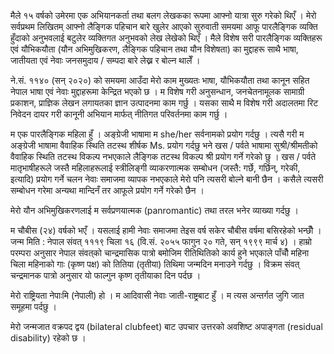 मैले १५ वर्षको उमेरमा एक अभियानकर्ता तथा बलग लेखकका रूपमा आफ्नो यात्रा सुरु गरेको थिएँ । मेरो सर्वप्रथम लिखितम् आफ्नो लैङ्गिक पहिचान बारे खुलेर आएको सुरुवाती समयमा आफू पारलैङ्गिक व्यक्ति हुँदाको अनुभवलाई बटुलेर व्यक्तिगत अनुभवको लेख लेखेको थिएँ । मैले विशेष सरी पारलैङ्गिक व्यक्तिहरू एवं यौभिकयौता (यौन अभिमुखिकरण, लैङ्गिक पहिचान तथा यौन विशेषता) का मुद्दाहरू साथै भाषा, जातीयता एवं नेवाः जनसमुदाय / सम्पदा बारे लेख्न र बोल्न थालेँ ।

ने.सं. ११४० (सन् २०२०) को समयमा आउँदा मेरो काम मुख्यतः भाषा, यौभिकयौता तथा कानून सहित नेपाल भाषा एवं नेवाः मुद्दाहरूमा केन्द्रित भएको छ । म विशेष गरी अनुसन्धान, जनचेतनामूलक सामाग्री प्रकाशन, प्राज्ञिक लेखन लगायतका ज्ञान उत्पादनमा काम गर्छु । यसका साथै म विशेष गरी अदालतमा रिट निवेदन दायर गरी कानूनी अभियान मार्फत् नीतिगत परिवर्तनमा काम गर्छु ।

म एक पारलैङ्गिक महिला हुँ । अङ्ग्रेजी भाषामा म she/her सर्वनामको प्रयोग गर्दछु । त्यसै गरी म अङ्ग्रेजी भाषामा वैवाहिक स्थिति तटस्थ शीर्षक Ms. प्रयोग गर्दछु भने खस / पर्वते भाषामा सुश्री/श्रीमतीको वैवाहिक स्थिति तटस्थ विकल्प नभएकाले लैङ्गिक तटस्थ विकल्प श्री प्रयोग गर्ने गरेको छु । खस / पर्वते मातृभाषीहरूले जस्तै महिलाहरूलाई स्त्रीलिङ्गी व्याकरणात्मक सम्बोधन (जस्तै: गर्छे, गर्छिन्, गरेकी, इत्यादि) प्रयोग गर्ने चलन नेवाः समाजमा व्यापक नभएकाले मेरो पनि त्यसरी बोल्ने बानी छैन । कसैले त्यसरी सम्बोधन गरेमा अन्यथा मान्दिनँ तर आफूले प्रयोग गर्ने गरेको छैन ।

मेरो यौन अभिमुखिकरणलाई म सर्वप्रणयात्मक (panromantic) तथा तरल भनेर व्याख्या गर्दछु ।

म चौबीस (२४) वर्षको भएँ । यसलाई हामी नेवाः समाजमा तेइस वर्ष सकेर चौबीस वर्षमा बसिरहेको भन्छौँ । जन्म मिति : नेपाल संवत् १११९ चिला १६ (वि.सं. २०५५ फागुन २० गते, सन् १९९९ मार्च ४) । हाम्रो परम्परा अनुसार नेपाल संवत्‌को चान्द्रमासिक पात्रो बमोजिम रीतिथितिको कार्य हुने भएकाले पाँचौँ महिना चिला महिनाको गाः (कृष्ण पक्ष) को तितिया (तृतीया) तिथिमा जन्मदिन मनाउने गर्दछु । विक्रम संवत् चन्द्रमानक पात्रो अनुसार यो फाल्गुन कृष्ण तृतीयाका दिन पर्दछ ।

मेरो राष्ट्रियता नेपाःमि (नेपाली) हो । म आदिवासी नेवाः जाती-राष्ट्रबाट हुँ । म त्यस अन्तर्गत जुगि जात समूहमा पर्दछु ।

मेरो जन्मजात वक्रपद द्वय (bilateral clubfeet) बाट उपचार उत्तरको अवशिष्ट अपाङ्गता (residual disability) रहेको छ ।
